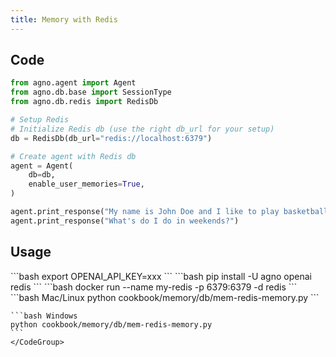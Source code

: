 ```yaml
---
title: Memory with Redis
---
```


## Code

```python cookbook/memory/db/mem-redis-memory.py
from agno.agent import Agent
from agno.db.base import SessionType
from agno.db.redis import RedisDb

# Setup Redis
# Initialize Redis db (use the right db_url for your setup)
db = RedisDb(db_url="redis://localhost:6379")

# Create agent with Redis db
agent = Agent(
    db=db,
    enable_user_memories=True,
)

agent.print_response("My name is John Doe and I like to play basketball on the weekends.")
agent.print_response("What's do I do in weekends?")
```

## Usage

<Steps>
  <Snippet file="create-venv-step.mdx" />

  <Step title="Set environment variables">
    ```bash
    export OPENAI_API_KEY=xxx
    ```
  </Step>

  <Step title="Install libraries">
    ```bash
    pip install -U agno openai redis
    ```
  </Step>

  <Step title="Run Redis">
    ```bash
    docker run --name my-redis -p 6379:6379 -d redis
    ```
  </Step>

  <Step title="Run Example">
    <CodeGroup>
    ```bash Mac/Linux
    python cookbook/memory/db/mem-redis-memory.py
    ```

    ```bash Windows
    python cookbook/memory/db/mem-redis-memory.py
    ```
    </CodeGroup>
  </Step>
</Steps>